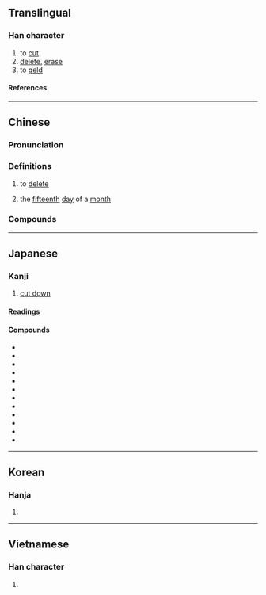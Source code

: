 {{also|删}}
{{character info}}
==Translingual==

===Han character===
{{Han char|rn=18|rad=刀|as=05|sn=7|four=72400|canj=BTLN|ids=⿰冊刂}}

# to [[cut]]
# [[delete]], [[erase]]
# to [[geld]]

====References====
{{Han ref|kx=0138.281|dkj=01917|dj=0311.060|hdz=10328.120|uh=522A}}

----

==Chinese==
{{zh-forms|s=删}}

===Pronunciation===
{{zh-pron
|m=shān
|c=saan1
|h=pfs=
|md=
|mn=san
|mn-t=sang1
|w=
|mc=y
|oc=y
|cat=v
}}

===Definitions===
{{zh-hanzi}}

# to [[delete]]
#: {{zh-x|刪-掉 這個 文件。|'''Delete''' this file.}}
# {{zh-div|日}} {{lb|zh|telegraphy}} the [[fifteenth]] [[day]] of a [[month]]

===Compounds===
{{zh-der|刪除|刪改|刪節號|刪潤|刪省|刪繁就簡|刪蕪就簡|刪拾|刪節|刪減|刪汰|舉要刪蕪}}

{{zh-cat|Intermediate}}

----

==Japanese==

===Kanji===
{{ja-kanji|grade=|rs=刀05}}

# [[cut down]]

====Readings====
{{ja-readings
|goon=せん
|kanon=さん
|kun=けず-る<けづ-る
}}

====Compounds====
{{der-top4|Compounds}}
* {{ja-r|刪%去|さん%きょ}}
* {{ja-r|刪%削|さん%さく}}
* {{ja-r|刪%修|さん%しゅう}}
* {{ja-r|刪%述|さん%じゅつ}}
* {{ja-r|刪%潤|さん%じゅん}}
* {{ja-r|刪%除|さん%じょ}}
* {{ja-r|刪%定|さん%てい}}
* {{ja-r|刪%訂|さん%てい}}
* {{ja-r|刪%補|さん%ぽ}}
* {{ja-r|刪%略|さん%りゃく}}
* {{ja-r|改%刪|かい%さん}}
* {{ja-r|添%刪|てん%ざん}}
{{der-bottom}}

----

==Korean==

===Hanja===
{{ko-hanja|산}}

# {{rfdef|ko|sort=刀05}}

----

==Vietnamese==

===Han character===
{{vi-readings|rs=刀05|reading=san}}

# {{rfdef|vi|sort=刀05}}

{{cln|vi|Han tu}}